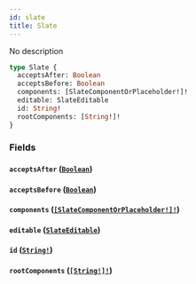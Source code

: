 ```yaml
---
id: slate
title: Slate
---
```


No description

```graphql
type Slate {
  acceptsAfter: Boolean
  acceptsBefore: Boolean
  components: [SlateComponentOrPlaceholder!]!
  editable: SlateEditable
  id: String!
  rootComponents: [String!]!
}
```

### Fields

#### `acceptsAfter` ([`Boolean`](/graphql/scalars/boolean))

#### `acceptsBefore` ([`Boolean`](/graphql/scalars/boolean))

#### `components` ([`[SlateComponentOrPlaceholder!]!`](/graphql/unions/slate-component-or-placeholder))

#### `editable` ([`SlateEditable`](/graphql/enums/slate-editable))

#### `id` ([`String!`](/graphql/scalars/string))

#### `rootComponents` ([`[String!]!`](/graphql/scalars/string))
